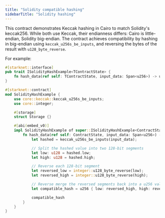```yaml
---
title: "Solidity compatible hashing"
sidebarTitle: "Solidity hashing"
---
```


This contract demonstrates Keccak hashing in Cairo to match Solidity's keccak256. While both use Keccak, their endianness differs: Cairo is little-endian, Solidity big-endian. The contract achieves compatibility by hashing in big-endian using `keccak_u256s_be_inputs`, and reversing the bytes of the result with `u128_byte_reverse`.

For example:

```rust
#[starknet::interface]
pub trait ISolidityHashExample<TContractState> {
    fn hash_data(ref self: TContractState, input_data: Span<u256>) -> u256;
}

#[starknet::contract]
mod SolidityHashExample {
    use core::keccak::keccak_u256s_be_inputs;
    use core::integer;

    #[storage]
    struct Storage {}

    #[abi(embed_v0)]
    impl SolidityHashExample of super::ISolidityHashExample<ContractState> {
        fn hash_data(ref self: ContractState, input_data: Span<u256>) -> u256 {
            let hashed = keccak_u256s_be_inputs(input_data);

            // Split the hashed value into two 128-bit segments
            let low: u128 = hashed.low;
            let high: u128 = hashed.high;

            // Reverse each 128-bit segment
            let reversed_low = integer::u128_byte_reverse(low);
            let reversed_high = integer::u128_byte_reverse(high);

            // Reverse merge the reversed segments back into a u256 value
            let compatible_hash = u256 { low: reversed_high, high: reversed_low };

            compatible_hash
        }
    }
}
```
